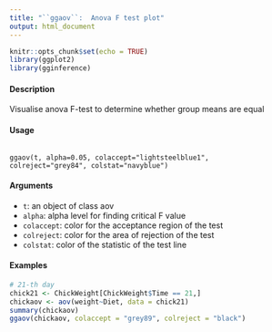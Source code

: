 ```yaml
---
title: "``ggaov``:  Anova F test plot"
output: html_document
---
```


```r
knitr::opts_chunk$set(echo = TRUE)
library(ggplot2)
library(gginference)
```


#### Description
Visualise anova F-test to determine whether group means are equal

#### Usage
<pre><code>
ggaov(t, alpha=0.05, colaccept="lightsteelblue1",
colreject="grey84", colstat="navyblue")
</code></pre>

#### Arguments
* ``t``: an object of class aov
* ``alpha``: alpha level for finding critical F value
* ``colaccept``:  color for the acceptance region of the test
* ``colreject``:   color for the area of rejection of the test
* ``colstat``: color of the statistic of the test line

#### Examples

```r
# 21-th day
chick21 <- ChickWeight[ChickWeight$Time == 21,]
chickaov <- aov(weight~Diet, data = chick21)
summary(chickaov)
ggaov(chickaov, colaccept = "grey89", colreject = "black")
```

